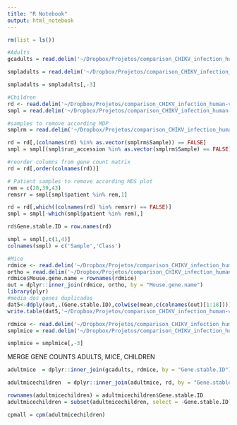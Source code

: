 ```yaml
---
title: "R Notebook"
output: html_notebook
---
```




```r
rm(list = ls())

#Adults
gcadults = read.delim('~/Dropbox/Projetos/comparison_CHIKV_infection_human-vs-mouse_2019-08-15/diff_expression_adult_cohort/fccounts.matrix.infected')

smpladults = read.delim('~/Dropbox/Projetos/comparison_CHIKV_infection_human-vs-mouse_2019-08-15/diff_expression_adult_cohort/samplesinfo_selection.tsv')

smpladults = smpladults[,-3]

#Children
rd <- read.delim('~/Dropbox/Projetos/comparison_CHIKV_infection_human-vs-mouse_2019-08-15/diff_expression_pediatric_cohort/genecount_matrix_featureCounts.txt') # Read counts file from featureCounts
smpl = read.delim('~/Dropbox/Projetos/comparison_CHIKV_infection_human-vs-mouse_2019-08-15/diff_expression_pediatric_cohort/sample_description_PRJNA390289_tsv_v3.txt') # File with sample information (groups, lib.size)

#samples to remove according MDP
smplrm = read.delim('~/Dropbox/Projetos/comparison_CHIKV_infection_human-vs-mouse_2019-08-15/diff_expression_pediatric_cohort/samples_to_remove_based_on_MDP')

rd = rd[,(colnames(rd) %in% as.vector(smplrm$Sample)) == FALSE]
smpl = smpl[(smpl$run_accession %in% as.vector(smplrm$Sample) == FALSE), ]

#reorder columns from gene count matrix
rd = rd[,order(colnames(rd))]

# Patient samples to remove according MDS plot
rem = c(28,39,43)
remsrr = smpl[smpl$patient %in% rem,1]

rd = rd[,which((colnames(rd) %in% remsrr) == FALSE)]
smpl = smpl[-which(smpl$patient %in% rem),]

rd$Gene.stable.ID = row.names(rd)

smpl = smpl[,c(1,4)]
colnames(smpl) = c('Sample','Class')

#Mice
rdmice <- read.delim('~/Dropbox/Projetos/comparison_CHIKV_infection_human-vs-mouse_2019-08-15/diff_expression_mouse/genecount_matrix_featureCounts.txt')
ortho = read.delim('~/Dropbox/Projetos/comparison_CHIKV_infection_human-vs-mouse_2019-08-15/diff_expression_mouse/hsapiens_genes_orthologs_mouse.txt')
rdmice$Mouse.gene.name = rownames(rdmice)
out = dplyr::inner_join(rdmice, ortho, by = "Mouse.gene.name")
library(plyr)
#média dos genes duplicados
dat5<-ddply(out,.(Gene.stable.ID),colwise(mean,c(colnames(out)[1:18])))
write.table(dat5,'~/Dropbox/Projetos/comparison_CHIKV_infection_human-vs-mouse_2019-08-15/diff_expression_mouse/genecount_matrix_featureCounts_orthologs_removing_duplicated.txt', sep='\t',quote=F,row.names=F)

rdmice <- read.delim('~/Dropbox/Projetos/comparison_CHIKV_infection_human-vs-mouse_2019-08-15/diff_expression_mouse/genecount_matrix_featureCounts_orthologs_removing_duplicated.txt')
smplmice = read.delim('~/Dropbox/Projetos/comparison_CHIKV_infection_human-vs-mouse_2019-08-15/diff_expression_mouse/samplesinfo.tsv')

smplmice = smplmice[,-3]

```


MERGE GENE COUNTS ADULTS, MICE, CHILDREN
```r
adultmice  = dplyr::inner_join(gcadults, rdmice, by = "Gene.stable.ID")

adultmicechildren  = dplyr::inner_join(adultmice, rd, by = "Gene.stable.ID")

rownames(adultmicechildren) = adultmicechildren$Gene.stable.ID
adultmicechildren = subset(adultmicechildren, select = -Gene.stable.ID)

cpmall = cpm(adultmicechildren)

```
